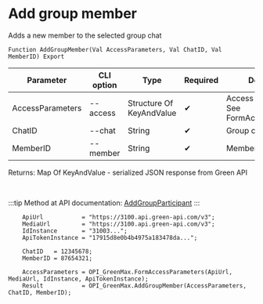 ﻿---
sidebar_position: 6
description: Add group member and other functions to work with Green Max in the Open Integration Package, a free open-source integration library for 1C:Enterprise 8, OneScript and CLI
keywords: [1C, 1С, 1С:Enterprise, 1С:Enterprise 8.3, API, Integration, Services, Exchange, OneScript, CLI, Green Max]
---


# Add group member
 Adds a new member to the selected group chat



`Function AddGroupMember(Val AccessParameters, Val ChatID, Val MemberID) Export`

  | Parameter | CLI option | Type | Required | Description |
  |-|-|-|-|-|
  | AccessParameters | --access | Structure Of KeyAndValue | &#x2714; | Access parameters. See FormAccessParameters |
  | ChatID | --chat | String | &#x2714; | Group chat ID |
  | MemberID | --member | String | &#x2714; | Member ID for addition |

  
  Returns:  Map Of KeyAndValue - serialized JSON response from Green API

<br/>

:::tip
Method at API documentation: [AddGroupParticipant](https://green-api.com/v3/docs/api/groups/AddGroupParticipant/)
:::
<br/>


```bsl title="1C:Enterprise/OneScript code example"
    ApiUrl           = "https://3100.api.green-api.com/v3";
    MediaUrl         = "https://3100.api.green-api.com/v3";
    IdInstance       = "31003...";
    ApiTokenInstance = "17915d8e0b4b4975a183478da...";

    ChatID   = 12345678;
    MemberID = 87654321;

    AccessParameters = OPI_GreenMax.FormAccessParameters(ApiUrl, MediaUrl, IdInstance, ApiTokenInstance);
    Result           = OPI_GreenMax.AddGroupMember(AccessParameters, ChatID, MemberID);
```
 




